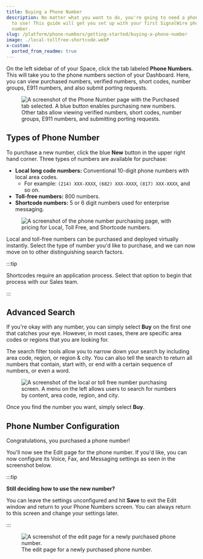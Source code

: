 ```yaml
---
title: Buying a Phone Number
description: No matter what you want to do, you're going to need a phone number
  to use! This guide will get you set up with your first SignalWire phone
  number.
slug: /platform/phone-numbers/getting-started/buying-a-phone-number
image: ./local-tollfree-shortcode.webP
x-custom:
  ported_from_readme: true
---
```


On the left sidebar of of your Space, click the tab labeled **Phone Numbers**. 
This will take you to the phone numbers section of your Dashboard.
Here, you can view purchased numbers, verified numbers, short codes, number groups, E911 numbers, and also submit porting requests.

<figure>
  <img 
    className="img-800" 
    src={require("./purchased-numbers.webP").default} 
    alt="A screenshot of the Phone Number page with the Purchased tab selected. A blue button enables purchasing new numbers. Other tabs allow viewing verified numbers, short codes, number groups, E911 numbers, and submitting porting requests." 
  />
</figure>

## Types of Phone Number

To purchase a new number, click the blue **New** button in the upper right hand corner. 
Three types of numbers are available for purchase: 

- **Local long code numbers:** Conventional 10-digit phone numbers with local area codes.
  - For example: `(214) XXX-XXXX`, `(682) XXX-XXXX`, `(817) XXX-XXXX`, and so on.
- **Toll-free numbers:** 800 numbers.
- **Shortcode numbers:** 5 or 6 digit numbers used for enterprise messaging.

<figure>
  <img 
    className="img-800" 
    src={require("./local-tollfree-shortcode.webP").default} 
    alt="A screenshot of the phone number purchasing page, with pricing for Local, Toll Free, and Shortcode numbers." 
  />
</figure>

Local and toll-free numbers can be purchased and deployed virtually instantly.
Select the type of number you'd like to purchase, and we can now move on to other distinguishing search factors. 

:::tip

Shortcodes require an application process.
Select that option to begin that process with our Sales team.

:::

## Advanced Search

If you're okay with any number, you can simply select **Buy** on the first one that catches your eye. 
However, in most cases, there are specific area codes or regions that you are looking for.

The search filter tools allow you to narrow down your search by including area code, region, or region & city. 
You can also tell the search to return all numbers that contain, start with, or end with a certain sequence of numbers, or even a word. 

<figure>
  <img 
    className="img-800" 
    src={require("./number-search.webP").default} 
    alt="A screenshot of the local or toll free number purchasing screen. A menu on the left allows users to search for numbers by content, area code, region, and city." 
  />
</figure>

Once you find the number you want, simply select **Buy**.

## Phone Number Configuration

Congratulations, you purchased a phone number!

You'll now see the Edit page for the phone number.
If you'd like, you can now configure its Voice, Fax, and Messaging settings as seen in the screenshot below.

:::tip

**Still deciding how to use the new number?**

You can leave the settings unconfigured and
hit **Save** to exit the Edit window and return to your Phone Numbers screen.
You can always return to this screen and change your settings later.

:::

<figure>
    <img 
      className="img-800" 
      src={require("./edit-number-settings.webp").default} 
      alt="A screenshot of the edit page for a newly purchased phone number."
    />
    <figcaption>The edit page for a newly purchased phone number.</figcaption>
</figure>